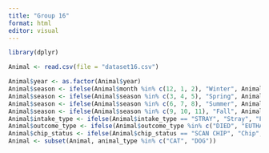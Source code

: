```yaml
---
title: "Group 16"
format: html
editor: visual
---
```


```r
library(dplyr)
```

```r
Animal <- read.csv(file = "dataset16.csv")
```

```r
Animal$year <- as.factor(Animal$year)
Animal$season <- ifelse(Animal$month %in% c(12, 1, 2), "Winter", Animal$month)
Animal$season <- ifelse(Animal$season %in% c(3, 4, 5), "Spring", Animal$season)
Animal$season <- ifelse(Animal$season %in% c(6, 7, 8), "Summer", Animal$season)
Animal$season <- ifelse(Animal$season %in% c(9, 10, 11), "Fall", Animal$season)
Animal$intake_type <- ifelse(Animal$intake_type == "STRAY", "Stray", "From Owner")
Animal$outcome_type <- ifelse(Animal$outcome_type %in% c("DIED", "EUTHANIZED"), "Dead", "Rehomed")
Animal$chip_status <- ifelse(Animal$chip_status == "SCAN CHIP", "Chip", "No Chip")
Animal <- subset(Animal, animal_type %in% c("CAT", "DOG"))
```
